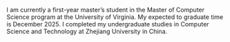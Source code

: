 I am currently a first-year master’s student in the Master of Computer Science program at the University of Virginia. My expected to graduate time is December 2025. I completed my undergraduate studies in Computer Science and Technology at Zhejiang University in China. 